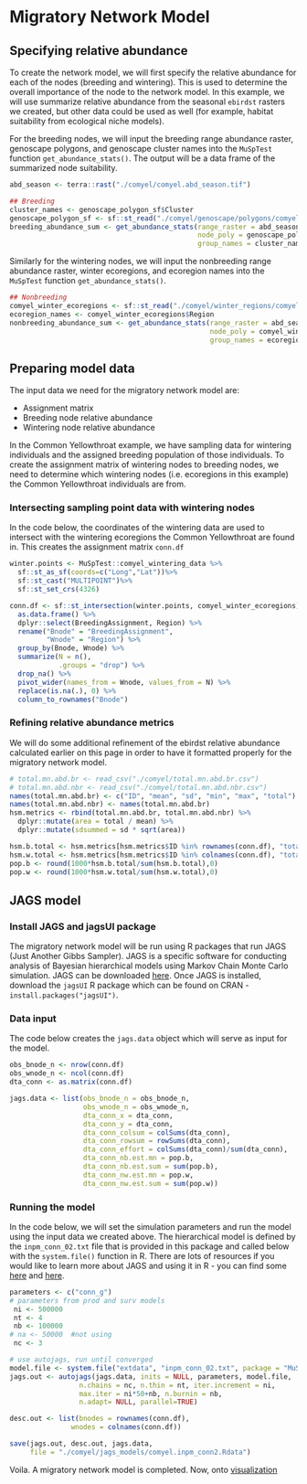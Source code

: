 # Migratory Network Model {#connectivity}


## Specifying relative abundance

To create the network model, we will first specify the relative abundance for each of the nodes (breeding and wintering). This is used to determine the overall importance of the node to the network model. In this example, we will use summarize relative abundance from the seasonal `ebirdst` rasters we created, but other data could be used as well (for example, habitat suitability from ecological niche models).

For the breeding nodes, we will input the breeding range abundance raster, genoscape polygons, and genoscape cluster names into the `MuSpTest` function `get_abundance_stats()`. The output will be a data frame of the summarized node suitability.

```r
abd_season <- terra::rast("./comyel/comyel.abd_season.tif")

## Breeding
cluster_names <- genoscape_polygon_sf$Cluster
genoscape_polygon_sf <- sf::st_read("./comyel/genoscape/polygons/comyel_genoscape_polygon_sf.shp")
breeding_abundance_sum <- get_abundance_stats(range_raster = abd_season[["breeding"]],
                                              node_poly = genoscape_polygon_sf,
                                              group_names = cluster_names)
```

Similarly for the wintering nodes, we will input the nonbreeding range abundance raster, winter ecoregions, and ecoregion names into the `MuSpTest` function `get_abundance_stats()`.

```r
## Nonbreeding
comyel_winter_ecoregions <- sf::st_read("./comyel/winter_regions/comyel_winter_ecoregions.shp")
ecoregion_names <- comyel_winter_ecoregions$Region
nonbreeding_abundance_sum <- get_abundance_stats(range_raster = abd_season[["nonbreeding"]],
                                                 node_poly = comyel_winter_ecoregions,
                                                 group_names = ecoregion_names)
```


## Preparing model data

The input data we need for the migratory network model are:

* Assignment matrix
* Breeding node relative abundance
* Wintering node relative abundance

In the Common Yellowthroat example, we have sampling data for wintering individuals and the assigned breeding population of those individuals. To create the assignment matrix of wintering nodes to breeding nodes, we need to determine which wintering nodes (i.e. ecoregions in this example) the Common Yellowthroat individuals are from.

### Intersecting sampling point data with wintering nodes

In the code below, the coordinates of the wintering data are used to intersect with the wintering ecoregions the Common Yellowthroat are found in. This creates the assignment matrix `conn.df`

```r
winter.points <- MuSpTest::comyel_wintering_data %>%
  sf::st_as_sf(coords=c("Long","Lat"))%>%
  sf::st_cast("MULTIPOINT")%>%
  sf::st_set_crs(4326)

conn.df <- sf::st_intersection(winter.points, comyel_winter_ecoregions) %>%
  as.data.frame() %>%
  dplyr::select(BreedingAssignment, Region) %>%
  rename("Bnode" = "BreedingAssignment",
         "Wnode" = "Region") %>%
  group_by(Bnode, Wnode) %>%
  summarize(N = n(),
            .groups = "drop") %>%
  drop_na() %>%
  pivot_wider(names_from = Wnode, values_from = N) %>%
  replace(is.na(.), 0) %>%
  column_to_rownames("Bnode")
```

### Refining relative abundance metrics

We will do some additional refinement of the ebirdst relative abundance calculated earlier on this page in order to have it formatted properly for the migratory network model.

```r
# total.mn.abd.br <- read_csv("./comyel/total.mn.abd.br.csv")
# total.mn.abd.nbr <- read_csv("./comyel/total.mn.abd.nbr.csv")
names(total.mn.abd.br) <- c("ID", "mean", "sd", "min", "max", "total")
names(total.mn.abd.nbr) <- names(total.mn.abd.br)
hsm.metrics <- rbind(total.mn.abd.br, total.mn.abd.nbr) %>%
  dplyr::mutate(area = total / mean) %>%
  dplyr::mutate(sdsummed = sd * sqrt(area))

hsm.b.total <- hsm.metrics[hsm.metrics$ID %in% rownames(conn.df), "total"]
hsm.w.total <- hsm.metrics[hsm.metrics$ID %in% colnames(conn.df), "total"]
pop.b <- round(1000*hsm.b.total/sum(hsm.b.total),0)
pop.w <- round(1000*hsm.w.total/sum(hsm.w.total),0)
```

## JAGS model

### Install JAGS and jagsUI package

The migratory network model will be run using R packages that run JAGS (Just Another Gibbs Sampler). JAGS is a specific software for conducting analysis of Bayesian hierarchical models using Markov Chain Monte Carlo simulation. JAGS can be downloaded [here](https://mcmc-jags.sourceforge.io/). Once JAGS is installed, download the `jagsUI` R package which can be found on CRAN - `install.packages("jagsUI")`.

### Data input

The code below creates the `jags.data` object which will serve as input for the model.

```r
obs_bnode_n <- nrow(conn.df)
obs_wnode_n <- ncol(conn.df)
dta_conn <- as.matrix(conn.df)

jags.data <- list(obs_bnode_n = obs_bnode_n,
                  obs_wnode_n = obs_wnode_n,
                  dta_conn_x = dta_conn,
                  dta_conn_y = dta_conn,
                  dta_conn_colsum = colSums(dta_conn),
                  dta_conn_rowsum = rowSums(dta_conn),
                  dta_conn_effort = colSums(dta_conn)/sum(dta_conn),
                  dta_conn_nb.est.mn = pop.b,
                  dta_conn_nb.est.sum = sum(pop.b),
                  dta_conn_nw.est.mn = pop.w,
                  dta_conn_nw.est.sum = sum(pop.w))
```

### Running the model

In the code below, we will set the simulation parameters and run the model using the input data we created above. The hierarchical model is defined by the `inpm_conn_02.txt` file that is provided in this package and called below with the `system.file()` function in R. There are lots of resources if you would like to learn more about JAGS and using it in R - you can find some [here](https://bookdown.org/steve_midway/BHME/Ch4.html) and [here](https://rstudio-pubs-static.s3.amazonaws.com/272658_ae4d482c86514674be17042c852ebbfc.html).

```r
parameters <- c("conn_g")
# parameters from prod and surv models
 ni <- 500000
 nt <- 4
 nb <- 100000
# na <- 50000  #not using
 nc <- 3

# use autojags, run until converged
model.file <- system.file("extdata", "inpm_conn_02.txt", package = "MuSpTest")
jags.out <- autojags(jags.data, inits = NULL, parameters, model.file,  
                 n.chains = nc, n.thin = nt, iter.increment = ni,
                 max.iter = ni*50+nb, n.burnin = nb,  
                 n.adapt= NULL, parallel=TRUE)

desc.out <- list(bnodes = rownames(conn.df),
               wnodes = colnames(conn.df))

save(jags.out, desc.out, jags.data, 
     file = "./comyel/jags_models/comyel.inpm_conn2.Rdata")
```

Voila. A migratory network model is completed. Now, onto [visualization](#visualization)

